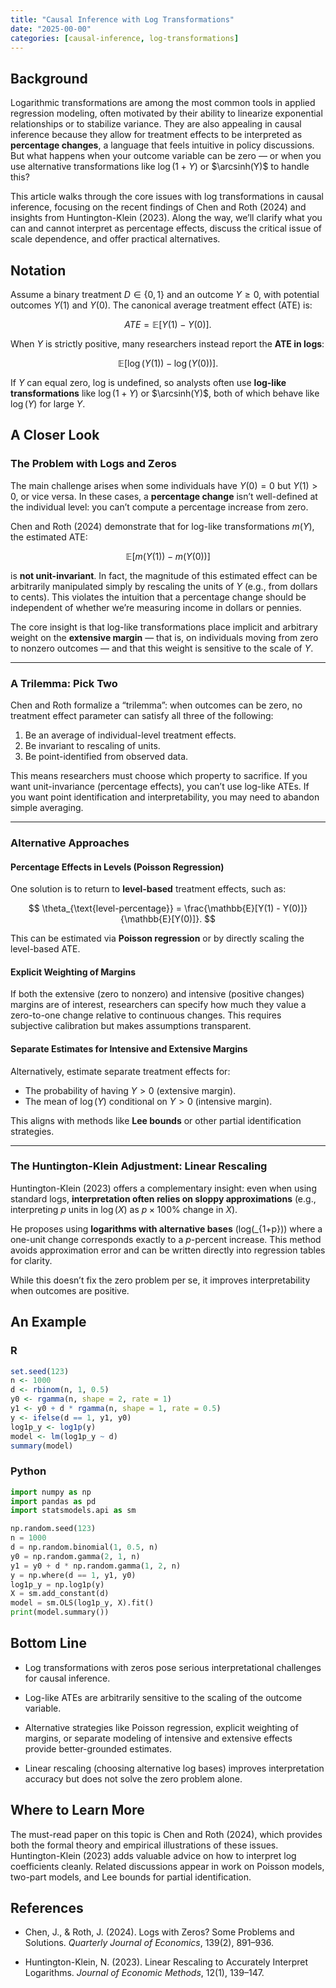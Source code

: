 ```yaml
---
title: "Causal Inference with Log Transformations"
date: "2025-00-00"
categories: [causal-inference, log-transformations]
---
```


## Background

Logarithmic transformations are among the most common tools in applied regression modeling, often motivated by their ability to linearize exponential relationships or to stabilize variance. They are also appealing in causal inference because they allow for treatment effects to be interpreted as **percentage changes**, a language that feels intuitive in policy discussions. But what happens when your outcome variable can be zero — or when you use alternative transformations like $\log(1 + Y)$ or $\arcsinh(Y)$ to handle this?

This article walks through the core issues with log transformations in causal inference, focusing on the recent findings of Chen and Roth (2024) and insights from Huntington-Klein (2023). Along the way, we'll clarify what you can and cannot interpret as percentage effects, discuss the critical issue of scale dependence, and offer practical alternatives.

## Notation

Assume a binary treatment $D \in \{0, 1\}$ and an outcome $Y \geq 0$, with potential outcomes $Y(1)$ and $Y(0)$. The canonical average treatment effect (ATE) is:

$$
ATE = \mathbb{E}[Y(1) - Y(0)].
$$

When $Y$ is strictly positive, many researchers instead report the **ATE in logs**:

$$
\mathbb{E}[\log(Y(1)) - \log(Y(0))].
$$

If $Y$ can equal zero, log is undefined, so analysts often use **log-like transformations** like $\log(1 + Y)$ or $\arcsinh(Y)$, both of which behave like $\log(Y)$ for large $Y$.

## A Closer Look

### The Problem with Logs and Zeros

The main challenge arises when some individuals have $Y(0) = 0$ but $Y(1) > 0$, or vice versa. In these cases, a **percentage change** isn’t well-defined at the individual level: you can’t compute a percentage increase from zero.

Chen and Roth (2024) demonstrate that for log-like transformations $m(Y)$, the estimated ATE:

$$
\mathbb{E}[m(Y(1)) - m(Y(0))]
$$

is **not unit-invariant**. In fact, the magnitude of this estimated effect can be arbitrarily manipulated simply by rescaling the units of $Y$ (e.g., from dollars to cents). This violates the intuition that a percentage change should be independent of whether we’re measuring income in dollars or pennies.

The core insight is that log-like transformations place implicit and arbitrary weight on the **extensive margin** — that is, on individuals moving from zero to nonzero outcomes — and that this weight is sensitive to the scale of $Y$.

---

### A Trilemma: Pick Two

Chen and Roth formalize a "trilemma": when outcomes can be zero, no treatment effect parameter can satisfy all three of the following:

1. Be an average of individual-level treatment effects.
2. Be invariant to rescaling of units.
3. Be point-identified from observed data.

This means researchers must choose which property to sacrifice. If you want unit-invariance (percentage effects), you can’t use log-like ATEs. If you want point identification and interpretability, you may need to abandon simple averaging.

---

### Alternative Approaches

#### Percentage Effects in Levels (Poisson Regression)

One solution is to return to **level-based** treatment effects, such as:

$$
\theta_{\text{level-percentage}} = \frac{\mathbb{E}[Y(1) - Y(0)]}{\mathbb{E}[Y(0)]}.
$$

This can be estimated via **Poisson regression** or by directly scaling the level-based ATE.

#### Explicit Weighting of Margins

If both the extensive (zero to nonzero) and intensive (positive changes) margins are of interest, researchers can specify how much they value a zero-to-one change relative to continuous changes. This requires subjective calibration but makes assumptions transparent.

#### Separate Estimates for Intensive and Extensive Margins

Alternatively, estimate separate treatment effects for:

- The probability of having $Y > 0$ (extensive margin).
- The mean of $\log(Y)$ conditional on $Y > 0$ (intensive margin).

This aligns with methods like **Lee bounds** or other partial identification strategies.

---

### The Huntington-Klein Adjustment: Linear Rescaling

Huntington-Klein (2023) offers a complementary insight: even when using standard logs, **interpretation often relies on sloppy approximations** (e.g., interpreting $p$ units in $\log(X)$ as $p \times 100\%$ change in $X$).

He proposes using **logarithms with alternative bases** (log\(_{1+p}\)) where a one-unit change corresponds exactly to a $p$-percent increase. This method avoids approximation error and can be written directly into regression tables for clarity.

While this doesn't fix the zero problem per se, it improves interpretability when outcomes are positive.

## An Example

::::{.panel-tabset}

### R

```r
set.seed(123)
n <- 1000
d <- rbinom(n, 1, 0.5)
y0 <- rgamma(n, shape = 2, rate = 1)
y1 <- y0 + d * rgamma(n, shape = 1, rate = 0.5)
y <- ifelse(d == 1, y1, y0)
log1p_y <- log1p(y)
model <- lm(log1p_y ~ d)
summary(model)
```

### Python

```python
import numpy as np
import pandas as pd
import statsmodels.api as sm

np.random.seed(123)
n = 1000
d = np.random.binomial(1, 0.5, n)
y0 = np.random.gamma(2, 1, n)
y1 = y0 + d * np.random.gamma(1, 2, n)
y = np.where(d == 1, y1, y0)
log1p_y = np.log1p(y)
X = sm.add_constant(d)
model = sm.OLS(log1p_y, X).fit()
print(model.summary())
```

::::

## Bottom Line

- Log transformations with zeros pose serious interpretational challenges for causal inference.

- Log-like ATEs are arbitrarily sensitive to the scaling of the outcome variable.

- Alternative strategies like Poisson regression, explicit weighting of margins, or separate modeling of intensive and extensive effects provide better-grounded estimates.

- Linear rescaling (choosing alternative log bases) improves interpretation accuracy but does not solve the zero problem alone.

## Where to Learn More

The must-read paper on this topic is Chen and Roth (2024), which provides both the formal theory and empirical illustrations of these issues. Huntington-Klein (2023) adds valuable advice on how to interpret log coefficients cleanly. Related discussions appear in work on Poisson models, two-part models, and Lee bounds for partial identification.

## References

- Chen, J., & Roth, J. (2024). Logs with Zeros? Some Problems and Solutions. *Quarterly Journal of Economics*, 139(2), 891–936.

- Huntington-Klein, N. (2023). Linear Rescaling to Accurately Interpret Logarithms. *Journal of Economic Methods*, 12(1), 139–147.
